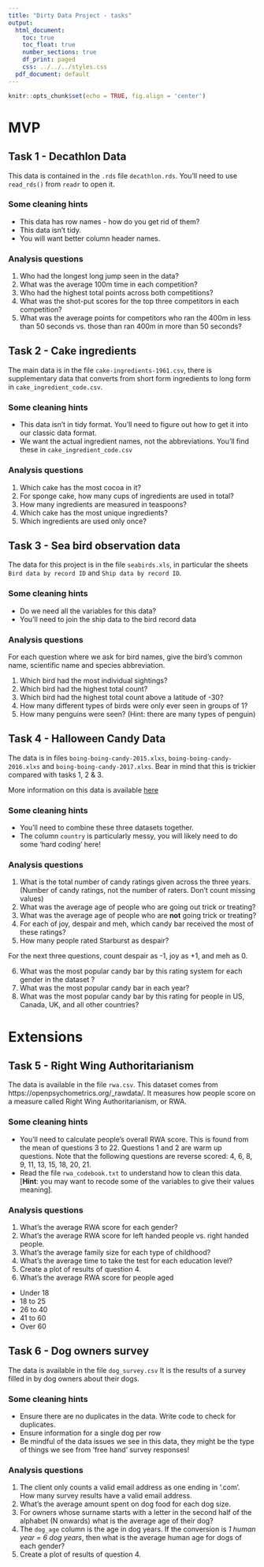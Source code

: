 ```yaml
---
title: "Dirty Data Project - tasks"
output:
  html_document:
    toc: true
    toc_float: true
    number_sections: true
    df_print: paged
    css: ../../../styles.css
  pdf_document: default
---
```


```r
knitr::opts_chunk$set(echo = TRUE, fig.align = 'center')
```


# MVP

## Task 1 - Decathlon Data

This data is contained in the `.rds` file `decathlon.rds`. You'll need to use `read_rds()` from `readr` to open it.

### Some cleaning hints

- This data has row names - how do you get rid of them?
- This data isn't tidy.
- You will want better column header names.

### Analysis questions

1. Who had the longest long jump seen in the data?
2. What was the average 100m time in each competition?
3. Who had the highest total points across both competitions?
4. What was the shot-put scores for the top three competitors in each competition?
5. What was the average points for competitors who ran the 400m in less than 50 seconds vs. those than ran 400m in more than 50 seconds?

## Task 2 - Cake ingredients

The main data is in the file `cake-ingredients-1961.csv`, there is supplementary data that converts from short form ingredients to long form in `cake_ingredient_code.csv`.

### Some cleaning hints

- This data isn't in tidy format. You'll need to figure out how to get it into our classic data format.
- We want the actual ingredient names, not the abbreviations. You'll find these in `cake_ingredient_code.csv`

### Analysis questions

1. Which cake has the most cocoa in it?
2. For sponge cake, how many cups of ingredients are used in total?
3. How many ingredients are measured in teaspoons?
4. Which cake has the most unique ingredients?
5. Which ingredients are used only once?

## Task 3 - Sea bird observation data

The data for this project is in the file `seabirds.xls`, in particular the sheets `Bird data by record ID` and `Ship data by record ID`. 

### Some cleaning hints

- Do we need all the variables for this data?
- You'll need to join the ship data to the bird record data

### Analysis questions

For each question where we ask for bird names, give the bird's common name, scientific name and species abbreviation.

1. Which bird had the most individual sightings?
2. Which bird had the highest total count?
3. Which bird had the highest total count above a latitude of -30?
4. How many different types of birds were only ever seen in groups of 1?
5. How many penguins were seen? (Hint: there are many types of penguin)

## Task 4 - Halloween Candy Data

The data is in files `boing-boing-candy-2015.xlxs`, `boing-boing-candy-2016.xlxs` and `boing-boing-candy-2017.xlxs`. Bear in mind that this is trickier compared with tasks 1, 2 & 3. 

More information on this data is available [here](https://www.scq.ubc.ca/so-much-candy-data-seriously/)

### Some cleaning hints

- You'll need to combine these three datasets together.
- The column `country` is particularly messy, you will likely need to do some 'hard coding' here!

### Analysis questions

1. What is the total number of candy ratings given across the three years. (Number of candy ratings, not the number of raters. Don't count missing values)
2. What was the average age of people who are going out trick or treating?
3. What was the average age of people who are **not** going trick or treating?
4. For each of joy, despair and meh, which candy bar received the most of these ratings?
5. How many people rated Starburst as despair?

For the next three questions, count despair as -1, joy as +1, and meh as 0.

6. What was the most popular candy bar by this rating system for each gender in the dataset ?
7. What was the most popular candy bar in each year?
8. What was the most popular candy bar by this rating for people in US, Canada, UK, and all other countries?

# Extensions

## Task 5 - Right Wing Authoritarianism

The data is available in the file `rwa.csv`. This dataset comes from https://openpsychometrics.org/_rawdata/. It measures how people score on a measure called Right Wing Authoritarianism, or RWA.

### Some cleaning hints

- You'll need to calculate people's overall RWA score. This is found from the mean of questions 3 to 22. Questions 1 and 2 are warm up questions. Note that the following questions are reverse scored: 4, 6, 8, 9, 11, 13, 15, 18, 20, 21.
- Read the file `rwa_codebook.txt` to understand how to clean this data. [**Hint**: you may want to recode some of the variables to give their values meaning]. 

### Analysis questions

1. What's the average RWA score for each gender?
2. What's the average RWA score for left handed people vs. right handed people.
3. What's the average family size for each type of childhood?
4. What's the average time to take the test for each education level?
5. Create a plot of results of question 4. 
6. What's the average RWA score for people aged
  - Under 18
  - 18 to 25
  - 26 to 40
  - 41 to 60
  - Over 60

## Task 6 - Dog owners survey

The data is available in the file `dog_survey.csv` It is the results of a survey filled in by dog owners about their dogs. 

### Some cleaning hints

- Ensure there are no duplicates in the data. Write code to check for duplicates. 
- Ensure information for a single dog per row 
- Be mindful of the data issues we see in this data, they might be the type of things we see from 'free hand' survey responses!

### Analysis questions

1. The client only counts a valid email address as one ending in '.com'. How many survey results have a valid email address. 
2. What's the average amount spent on dog food for each dog size. 
3. For owners whose surname starts with a letter in the second half of the alphabet (N onwards) what is the average age of their dog?
4. The `dog_age` column is the age in dog years. If the conversion is *1 human year = 6 dog years*, then what is the average human age for dogs of each gender?
5. Create a plot of results of question 4.